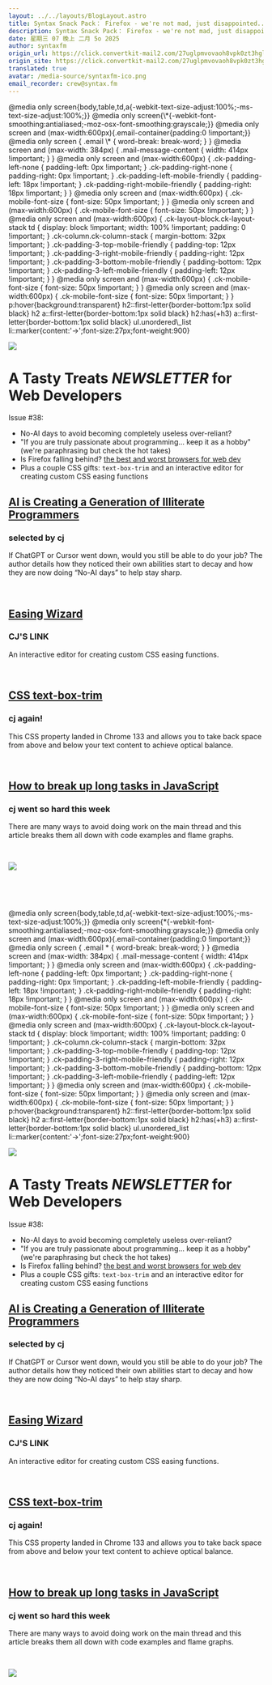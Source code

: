 ```yaml
---
layout: ../../layouts/BlogLayout.astro
title: Syntax Snack Pack： Firefox - we're not mad, just disappointed...
description: Syntax Snack Pack： Firefox - we're not mad, just disappointed...
date: 星期三 07 晚上 二月 5o 2025
author: syntaxfm
origin_url: https://click.convertkit-mail2.com/27uglpmvovaoh8vpk0zt3hgl9n444hg/x0hph6hwgn3vg8ug/aHR0cHM6Ly9zZW50cnkuc2hvcC9wcm9kdWN0cy9zeW50YXgtYmxhemluZy1mYXN0LXRlZQ==
origin_site: https://click.convertkit-mail2.com/27uglpmvovaoh8vpk0zt3hgl9n444hg/x0hph6hwgn3vg8ug/aHR0cHM6Ly9zZW50cnkuc2hvcC9wcm9kdWN0cy9zeW50YXgtYmxhemluZy1mYXN0LXRlZQ==
translated: true
avatar: /media-source/syntaxfm-ico.png
email_recorder: crew@syntax.fm
---
```



<Reference client:only="react" title="Syntax Snack Pack： Firefox - we're not mad, just disappointed..." url="https://click.convertkit-mail2.com/27uglpmvovaoh8vpk0zt3hgl9n444hg/x0hph6hwgn3vg8ug/aHR0cHM6Ly9zZW50cnkuc2hvcC9wcm9kdWN0cy9zeW50YXgtYmxhemluZy1mYXN0LXRlZQ==" />

<Detail client:only="react">
	@media only screen&lcub;body,table,td,a&lcub;-webkit-text-size-adjust:100%;-ms-text-size-adjust:100%;}} @media only screen&lcub;\*&lcub;-webkit-font-smoothing:antialiased;-moz-osx-font-smoothing:grayscale;}} @media only screen and (max-width:600px)&lcub;.email-container&lcub;padding:0 !important;}} @media only screen &lcub; .email \* &lcub; word-break: break-word; } } @media screen and (max-width: 384px) &lcub; .mail-message-content &lcub; width: 414px !important; } } @media only screen and (max-width:600px) &lcub; .ck-padding-left-none &lcub; padding-left: 0px !important; } .ck-padding-right-none &lcub; padding-right: 0px !important; } .ck-padding-left-mobile-friendly &lcub; padding-left: 18px !important; } .ck-padding-right-mobile-friendly &lcub; padding-right: 18px !important; } } @media only screen and (max-width:600px) &lcub; .ck-mobile-font-size &lcub; font-size: 50px !important; } } @media only screen and (max-width:600px) &lcub; .ck-mobile-font-size &lcub; font-size: 50px !important; } } @media only screen and (max-width:600px) &lcub; .ck-layout-block.ck-layout-stack td &lcub; display: block !important; width: 100% !important; padding: 0 !important; } .ck-column.ck-column-stack &lcub; margin-bottom: 32px !important; } .ck-padding-3-top-mobile-friendly &lcub; padding-top: 12px !important; } .ck-padding-3-right-mobile-friendly &lcub; padding-right: 12px !important; } .ck-padding-3-bottom-mobile-friendly &lcub; padding-bottom: 12px !important; } .ck-padding-3-left-mobile-friendly &lcub; padding-left: 12px !important; } } @media only screen and (max-width:600px) &lcub; .ck-mobile-font-size &lcub; font-size: 50px !important; } } @media only screen and (max-width:600px) &lcub; .ck-mobile-font-size &lcub; font-size: 50px !important; } }  p:hover&lcub;background:transparent} h2::first-letter&lcub;border-bottom:1px solid black} h2 a::first-letter&lcub;border-bottom:1px solid black} h2:has(+h3) a::first-letter&lcub;border-bottom:1px solid black} ul.unordered\_list li::marker&lcub;content:'→';font-size:27px;font-weight:900}

[![](https://embed.filekitcdn.com/e/4kePzM4Rqdc5Ufynpr48mS/xuacifGcbQAHbwuYTbhivw)](https://click.convertkit-mail2.com/27uglpmvovaoh8vpk0zt3hgl9n444hg/reh8hoh08qxlons6/aHR0cHM6Ly9zeW50YXguZm0=)

# A Tasty Treats **_NEWSLETTER_** for Web Developers

Issue #38:

*   No-AI days to avoid becoming completely useless over-reliant?
*   "If you are truly passionate about programming... keep it as a hobby" (we're paraphrasing but check the hot takes)
*   Is Firefox falling behind? [the best and worst browsers for web dev](https://click.convertkit-mail2.com/27uglpmvovaoh8vpk0zt3hgl9n444hg/08hwh9hd8mz6pnhp/aHR0cHM6Ly95b3V0dS5iZS9VZ05fTEdzRDJHRT9mZWF0dXJlPXNoYXJlZCZ0PTEzNTA=)​
*   Plus a couple CSS gifts: `text-box-trim` and an interactive editor for creating custom CSS easing functions

## ​[AI is Creating a Generation of Illiterate Programmers](https://click.convertkit-mail2.com/27uglpmvovaoh8vpk0zt3hgl9n444hg/8ghqhohl4g967zcl/aHR0cHM6Ly9ubW4uZ2wvYmxvZy9haS1pbGxpdGVyYXRlLXByb2dyYW1tZXJz)​

### selected by cj

If ChatGPT or Cursor went down, would you still be able to do your job? The author details how they noticed their own abilities start to decay and how they are now doing “No-AI days” to help stay sharp.

​

## ​[Easing Wizard](https://click.convertkit-mail2.com/27uglpmvovaoh8vpk0zt3hgl9n444hg/vqh3hrhp5ng9q0tw/aHR0cHM6Ly9lYXNpbmd3aXphcmQuY29tLw==)

### CJ'S LINK

An interactive editor for creating custom CSS easing functions.

​

## ​[CSS text-box-trim](https://click.convertkit-mail2.com/27uglpmvovaoh8vpk0zt3hgl9n444hg/l2hehmh3gormd7ag/aHR0cHM6Ly9kZXZlbG9wZXIuY2hyb21lLmNvbS9ibG9nL2Nzcy10ZXh0LWJveC10cmlt)

### cj again!

This CSS property landed in Chrome 133 and allows you to take back space from above and below your text content to achieve optical balance.

​

## ​[How to break up long tasks in JavaScript](https://click.convertkit-mail2.com/27uglpmvovaoh8vpk0zt3hgl9n444hg/m2h7h5h8roe6lpsl/aHR0cHM6Ly9tYWNhcnRodXIubWUvcG9zdHMvbG9uZy10YXNrcy8=)​

### cj went so hard this week

There are many ways to avoid doing work on the main thread and this article breaks them all down with code examples and flame graphs.

​

![](https://embed.filekitcdn.com/e/4kePzM4Rqdc5Ufynpr48mS/po8ynbyDzC1FEgdBAtNbwf)

​

​


</Detail>

@media only screen&lcub;body,table,td,a&lcub;-webkit-text-size-adjust:100%;-ms-text-size-adjust:100%;}} @media only screen&lcub;\*&lcub;-webkit-font-smoothing:antialiased;-moz-osx-font-smoothing:grayscale;}} @media only screen and (max-width:600px)&lcub;.email-container&lcub;padding:0 !important;}} @media only screen &lcub; .email \* &lcub; word-break: break-word; } } @media screen and (max-width: 384px) &lcub; .mail-message-content &lcub; width: 414px !important; } } @media only screen and (max-width:600px) &lcub; .ck-padding-left-none &lcub; padding-left: 0px !important; } .ck-padding-right-none &lcub; padding-right: 0px !important; } .ck-padding-left-mobile-friendly &lcub; padding-left: 18px !important; } .ck-padding-right-mobile-friendly &lcub; padding-right: 18px !important; } } @media only screen and (max-width:600px) &lcub; .ck-mobile-font-size &lcub; font-size: 50px !important; } } @media only screen and (max-width:600px) &lcub; .ck-mobile-font-size &lcub; font-size: 50px !important; } } @media only screen and (max-width:600px) &lcub; .ck-layout-block.ck-layout-stack td &lcub; display: block !important; width: 100% !important; padding: 0 !important; } .ck-column.ck-column-stack &lcub; margin-bottom: 32px !important; } .ck-padding-3-top-mobile-friendly &lcub; padding-top: 12px !important; } .ck-padding-3-right-mobile-friendly &lcub; padding-right: 12px !important; } .ck-padding-3-bottom-mobile-friendly &lcub; padding-bottom: 12px !important; } .ck-padding-3-left-mobile-friendly &lcub; padding-left: 12px !important; } } @media only screen and (max-width:600px) &lcub; .ck-mobile-font-size &lcub; font-size: 50px !important; } } @media only screen and (max-width:600px) &lcub; .ck-mobile-font-size &lcub; font-size: 50px !important; } }  p:hover&lcub;background:transparent} h2::first-letter&lcub;border-bottom:1px solid black} h2 a::first-letter&lcub;border-bottom:1px solid black} h2:has(+h3) a::first-letter&lcub;border-bottom:1px solid black} ul.unordered\_list li::marker&lcub;content:'→';font-size:27px;font-weight:900}

[![](https://embed.filekitcdn.com/e/4kePzM4Rqdc5Ufynpr48mS/xuacifGcbQAHbwuYTbhivw)](https://click.convertkit-mail2.com/27uglpmvovaoh8vpk0zt3hgl9n444hg/reh8hoh08qxlons6/aHR0cHM6Ly9zeW50YXguZm0=)

# A Tasty Treats ***NEWSLETTER*** for Web Developers

Issue #38:

* No-AI days to avoid becoming completely useless over-reliant?
* "If you are truly passionate about programming... keep it as a hobby" (we're paraphrasing but check the hot takes)
* Is Firefox falling behind? [the best and worst browsers for web dev](https://click.convertkit-mail2.com/27uglpmvovaoh8vpk0zt3hgl9n444hg/08hwh9hd8mz6pnhp/aHR0cHM6Ly95b3V0dS5iZS9VZ05fTEdzRDJHRT9mZWF0dXJlPXNoYXJlZCZ0PTEzNTA=)​
* Plus a couple CSS gifts: `text-box-trim` and an interactive editor for creating custom CSS easing functions

## ​[AI is Creating a Generation of Illiterate Programmers](https://click.convertkit-mail2.com/27uglpmvovaoh8vpk0zt3hgl9n444hg/8ghqhohl4g967zcl/aHR0cHM6Ly9ubW4uZ2wvYmxvZy9haS1pbGxpdGVyYXRlLXByb2dyYW1tZXJz)​

### selected by cj

If ChatGPT or Cursor went down, would you still be able to do your job? The author details how they noticed their own abilities start to decay and how they are now doing “No-AI days” to help stay sharp.

​

## ​[Easing Wizard](https://click.convertkit-mail2.com/27uglpmvovaoh8vpk0zt3hgl9n444hg/vqh3hrhp5ng9q0tw/aHR0cHM6Ly9lYXNpbmd3aXphcmQuY29tLw==)

### CJ'S LINK

An interactive editor for creating custom CSS easing functions.

​

## ​[CSS text-box-trim](https://click.convertkit-mail2.com/27uglpmvovaoh8vpk0zt3hgl9n444hg/l2hehmh3gormd7ag/aHR0cHM6Ly9kZXZlbG9wZXIuY2hyb21lLmNvbS9ibG9nL2Nzcy10ZXh0LWJveC10cmlt)

### cj again!

This CSS property landed in Chrome 133 and allows you to take back space from above and below your text content to achieve optical balance.

​

## ​[How to break up long tasks in JavaScript](https://click.convertkit-mail2.com/27uglpmvovaoh8vpk0zt3hgl9n444hg/m2h7h5h8roe6lpsl/aHR0cHM6Ly9tYWNhcnRodXIubWUvcG9zdHMvbG9uZy10YXNrcy8=)​

### cj went so hard this week

There are many ways to avoid doing work on the main thread and this article breaks them all down with code examples and flame graphs.

​

![](https://embed.filekitcdn.com/e/4kePzM4Rqdc5Ufynpr48mS/po8ynbyDzC1FEgdBAtNbwf)

​

​


